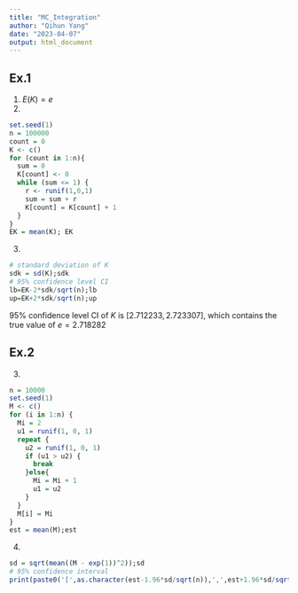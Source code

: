 ```yaml
---
title: "MC_Integration"
author: "Qihun Yang"
date: "2023-04-07"
output: html_document
---
```

## Ex.1
1. $E(K)=e$
2.
```r
set.seed(1)
n = 100000
count = 0
K <- c()
for (count in 1:n){
  sum = 0
  K[count] <- 0
  while (sum <= 1) {
    r <- runif(1,0,1)
    sum = sum + r
    K[count] = K[count] + 1
  }
}
EK = mean(K); EK
```
3.
```r
# standard deviation of K
sdk = sd(K);sdk
# 95% confidence level CI
lb=EK-2*sdk/sqrt(n);lb
up=EK+2*sdk/sqrt(n);up
```
95% confidence level CI of $K$ is $[2.712233,2.723307]$, which contains the true value of $e=2.718282$

## Ex.2
3.
```r
n = 10000
set.seed(1)
M <- c()
for (i in 1:n) {
  Mi = 2
  u1 = runif(1, 0, 1)
  repeat {
    u2 = runif(1, 0, 1)
    if (u1 > u2) {
      break
    }else{
      Mi = Mi + 1
      u1 = u2
    }
  }
  M[i] = Mi
}
est = mean(M);est
```
4.
```r
sd = sqrt(mean((M - exp(1))^2));sd
# 95% confidence interval
print(paste0('[',as.character(est-1.96*sd/sqrt(n)),',',est+1.96*sd/sqrt(n),']'))
```